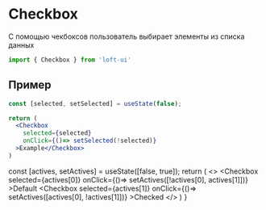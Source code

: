 
# Checkbox
С помощью чекбоксов пользователь выбирает элементы из списка данных

```js
import { Checkbox } from 'loft-ui'
```

## Пример
```jsx
const [selected, setSelected] = useState(false);

return (
  <Checkbox
    selected={selected}
    onClick={()=> setSelected(!selected)}
  >Example</Checkbox>
)
```

  const [actives, setActives] = useState([false, true]);
  return (
    <>
      <Checkbox
        selected={actives[0]}
        onClick={()=> setActives([!actives[0], actives[1]])}
      >Default</Checkbox>
      <Checkbox
        selected={actives[1]}
        onClick={()=> setActives([actives[0], !actives[1]])}
      >Checked</Checkbox>
    </>
  )
}

<Example />
